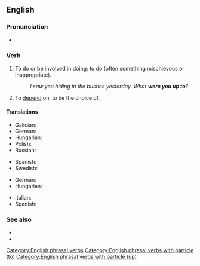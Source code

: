 {{merge|up to something}}
==English==

===Pronunciation===
* {{audio|en|en-au-be up to.ogg|Audio (AU)}}

===Verb===
{{en-verb|be<is,being,was,been> up to}}

# {{lb|en|idiom}} To do or be involved in doing; to do (often something mischievous or inappropriate).
#: ''I saw you hiding in the bushes yesterday. What '''were you up to'''?''
# {{lb|en|idiom}} To [[depend]] on, to be the choice of.

====Translations====
{{trans-top|to do or be involved in doing}}
* Galician: {{t+|gl|andar|alt=andar a}}
* German: {{t+|de|vorhaben}}
* Hungarian: {{t+|hu|sántikál}}
* Polish: {{t|pl|porabiać}}
* Russian: {{t+|ru|вытворя́ть|impf}}, {{t+|ru|вы́творить|pf}}
{{trans-mid}}
* Spanish: {{t+|es|tramar}}
* Swedish: {{t+|sv|ha för sig}}
{{trans-bottom}}

{{trans-top|to depend on}}
* German: {{t+|de|hängen}} {{t+|de|von}}
* Hungarian: {{t+|hu|függ}}
{{trans-mid}}
* Italian: {{t+|it|stare}}
* Spanish: {{t+|es|depender}} {{t+|es|de}}
{{trans-bottom}}

===See also===
* {{l|en|get up to}}
* {{l|en|up to}}

[[Category:English phrasal verbs]]
[[Category:English phrasal verbs with particle (to)]]
[[Category:English phrasal verbs with particle (up)]]